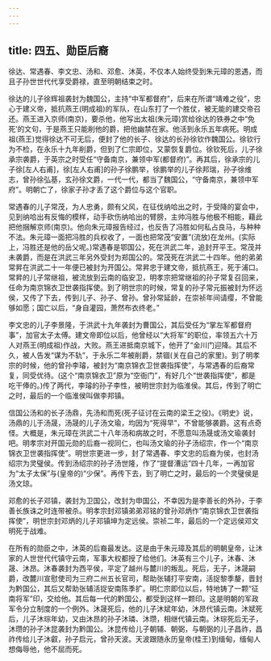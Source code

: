```yaml
---
---
---
```

title: 四五、勋臣后裔
---



徐达、常遇春、李文忠、汤和、邓愈、沐英，不仅本人始终受到朱元璋的恩遇，而且子孙世世代代享受爵禄，直至明朝结束之时。

徐达的儿子徐辉祖袭封为魏国公，主持“中军都督府”，后来在所谓“靖难之役”，忠心于建义帝，抵抗燕王(明成祖)的军队，在山东打了一个胜仗，被无能的建交帝召还。燕王进入京师(南京)，要杀他，他写出太祖(朱元璋)赏给徐达的铁券之中“免死’的文句，于是燕王只能削他的爵，把他幽禁在家。他活到永乐五年病死。明成祖(燕王)觉得徐达不可无后，便封了他的长子、徐达的长孙徐钦作魏国公。徐钦行为不检，在永乐十九年削爵，但到了仁宗即位，又蒙恢复爵位。徐钦死后，儿子徐承宗袭爵，于英宗之时受任“守备南京，兼领中军(都督府)”。再其后，徐承宗的儿子徐[左人右甫]，徐[左人右甫]的孙子徐鹏举，徐鹏举的儿子徐邦瑞，孙子徐维志，曾孙徐弘基，玄孙徐文爵，一代一代，都当了魏国公，“守备南京，兼领中军府”。明朝亡了，徐家子孙才丢了这个爵位与这个官职。

常遇春的儿子常茂，为人忠勇，颇有父风，在征伐纳哈出之时，于受降的宴会中，见到纳哈出有反悔的模样，动手砍伤纳哈出的臂膀，主帅冯胜与他极不相能，藉此把他捆解京师(南京)。他向朱元璋报告经过，也反告了冯胜如何私占良马，与种种不法。朱元璋一面把冯胜的兵权收了，一面也把常茂“安置”(流放)在龙州。(实际上，冯胜还是他的岳父呢。)常遇春是鄂国公，死在洪武二年，追封开平王。常茂并未袭爵，而是在洪武三年另外受封为郑国公的。常茂死在洪武二十四年。他的弟弟常昇在洪武二十一年便已被封为开国公。常昇忠于建文帝，抵抗燕王，死于浦口。常昇的儿子常继祖，被流放到云南的临安卫，明孝宗把常继祖的孙子常复召回来，任命为南京锦衣卫世袭指挥使。到了明世宗的时候，常复的孙子常元振被封为怀远侯，又传了下去，传到儿子、孙子、曾孙。曾孙常延龄，在崇祯年间请缨，不曾能够如愿；国亡以后，“身自灌园，萧然布衣终老。”

李文忠的儿子李景隆，于洪武十九年袭封为曹国公，其后受任为“掌左军都督府事”，加官太子太傅。建文帝即位以后，他曾经以“大将军”的职位，率领五六十万人对燕王(明成祖)作战，大败。燕王进抵南京城下，他开了“金川门迎降。其后不久，被人告发“谋为不轨”，于永乐二年被削爵，禁锢(关在自己的家里)。到了明孝宗的时候，他的曾孙李璿，被封为“南京锦衣卫世袭指挥使”，与常遇春的后裔常复，同受优待。(这个“南京锦衣卫”原为“空衙门”，有好几个“世袭指挥使”，都是吃干俸的。)传了两代，李璿的孙子李性，被明世宗封为临淮侯。其后，传到了明亡之时，最后的一个临淮侯叫做李邦镇。

信国公汤和的长子汤鼎，先汤和而死(死子征讨在云南的梁王之役)。《明史》说，汤鼎的儿于汤晟，汤晟的儿子汤文瑜，均因为“死得早”，不曾能够袭爵。这有点奇怪。大概是，朱元璋在洪武二十八年汤和病故之时，不愿意叫汤晟或汤文瑜袭封吧。明孝宗对开国元勋的后裔一视同仁，也叫汤文瑜的孙子汤绍宗，作一个“南京锦衣卫世袭指挥使”。明世宗更进一步，封了常遇春、李文忠的后裔为侯，也封汤绍宗为灵璧侯。传到汤绍宗的孙子汤世隆，作了“提督漕运”四十几年，一再加官为“太子太保”与(皇帝的)“少保”。再传下去，到了明亡之时，最后的一个灵璧侯是汤文琼。

邓愈的长子邓镇，袭封为卫国公，改封为申国公，不幸因为是李善长的外孙，于李善长族诛之时连带被杀。明孝宗封邓镇弟弟邓铭的曾孙邓炳作“南京锦衣卫世袭指挥使”，明世宗封邓炳的儿子邓镇坤为定远侯。崇祯二年，最后的一个定远侯邓文明死于战难。

在所有的勋臣之中，沐英的后裔最发达。这是由于朱元璋及其后的明朝皇帝，让沐家的人世世代代镇守云南，军事大权都授了给他们。沐英有三个儿子，沐春、沐晟、沐昂。沐春袭封为西平侯，平定了越州与麓川的叛乱。死后，无子，沐晟嗣爵，改麓川宣慰使司为三府二州五长官司，帮助张辅打平安南，活捉黎季嫠，晋封为黔国公，其后又帮助张辅活捉安南陈季扩。明仁宗即位以后，特地铸了一颗“征南将军”印，交给他。其后每一代的黔国公，都受到这样一颗印。这是明朝的军政军令分立制度的一个例外。沐晟死后，他的儿子沐斌年幼，沐昂代镇云南。沐斌死后，儿子沐琮年幼，又由沐昂的孙子沐璘、沐瓒，相继代镇云南。沐琮死后无子，沐瓒的孙子沐昆袭封为黔国公。沐昆传给儿子朝辅、朝弼，与朝弼的儿子昌祚，昌祚传给儿子沐叡，孙子启元，曾孙天波。天波跟随永历皇帝(桂王)到缅甸，缅甸人想侮辱他，他不屈而死。